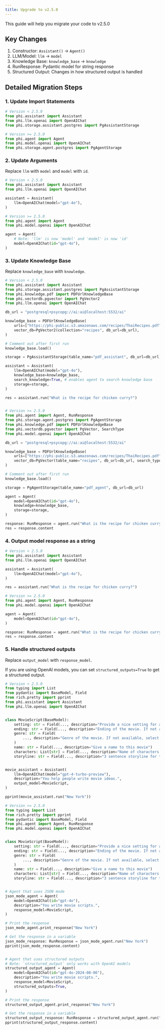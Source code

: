 ```yaml
---
title: Upgrade to v2.5.0
---
```


This guide will help you migrate your code to v2.5.0

## Key Changes

1. Constructor: `Assistant()` -> `Agent()`
2. LLM/Model: `llm` -> `model`
3. Knowledge Base: `knowledge_base` -> `knowledge`
4. RunResponse: Pydantic model for string response
5. Structured Output: Changes in how structured output is handled

## Detailed Migration Steps

### 1. Update Import Statements

```python
# Version < 2.5.0
from phi.assistant import Assistant
from phi.llm.openai import OpenAIChat
from phi.storage.assistant.postgres import PgAssistantStorage

# Version >= 2.5.0
from phi.agent import Agent
from phi.model.openai import OpenAIChat
from phi.storage.agent.postgres import PgAgentStorage
```

### 2. Update Arguments

Replace `llm` with `model` and `model` with `id`.

```python
# Version < 2.5.0
from phi.assistant import Assistant
from phi.llm.openai import OpenAIChat

assistant = Assistant(
    llm=OpenAIChat(model="gpt-4o"),
)

# Version >= 2.5.0
from phi.agent import Agent
from phi.model.openai import OpenAIChat

agent = Agent(
    # Note: 'llm' is now 'model' and 'model' is now 'id'
    model=OpenAIChat(id="gpt-4o"),
)
```

### 3. Update Knowledge Base

Replace `knowledge_base` with `knowledge`.

```python
# Version < 2.5.0
from phi.assistant import Assistant
from phi.storage.assistant.postgres import PgAssistantStorage
from phi.knowledge.pdf import PDFUrlKnowledgeBase
from phi.vectordb.pgvector import PgVector2
from phi.llm.openai import OpenAIChat

db_url = "postgresql+psycopg://ai:ai@localhost:5532/ai"

knowledge_base = PDFUrlKnowledgeBase(
    urls=["https://phi-public.s3.amazonaws.com/recipes/ThaiRecipes.pdf"],
    vector_db=PgVector2(collection="recipes", db_url=db_url),
)

# Comment out after first run
knowledge_base.load()

storage = PgAssistantStorage(table_name="pdf_assistant", db_url=db_url)

assistant = Assistant(
    llm=OpenAIChat(model="gpt-4o"),
    knowledge_base=knowledge_base,
    search_knowledge=True, # enables agent to search knowledge base
    storage=storage,
)

res = assistant.run("What is the recipe for chicken curry?")


# Version >= 2.5.0
from phi.agent import Agent, RunResponse
from phi.storage.agent.postgres import PgAgentStorage
from phi.knowledge.pdf import PDFUrlKnowledgeBase
from phi.vectordb.pgvector import PgVector, SearchType
from phi.model.openai import OpenAIChat

db_url = "postgresql+psycopg://ai:ai@localhost:5532/ai"

knowledge_base = PDFUrlKnowledgeBase(
    urls=["https://phi-public.s3.amazonaws.com/recipes/ThaiRecipes.pdf"],
    vector_db=PgVector(table_name="recipes", db_url=db_url, search_type=SearchType.hybrid),
)

# Comment out after first run
knowledge_base.load()

storage = PgAgentStorage(table_name="pdf_agent", db_url=db_url)

agent = Agent(
    model=OpenAIChat(id="gpt-4o"),
    knowledge=knowledge_base,
    storage=storage,
)

response: RunResponse = agent.run("What is the recipe for chicken curry?")
res = response.content
```

### 4. Output model response as a string

```python
# Version < 2.5.0
from phi.assistant import Assistant
from phi.llm.openai import OpenAIChat

assistant = Assistant(
    llm=OpenAIChat(model="gpt-4o"),
)

res = assistant.run("What is the recipe for chicken curry?")

# Version >= 2.5.0
from phi.agent import Agent, RunResponse
from phi.model.openai import OpenAIChat

agent = Agent(
    model=OpenAIChat(id="gpt-4o"),
)

response: RunResponse = agent.run("What is the recipe for chicken curry?")
res = response.content
```

### 5. Handle structured outputs

Replace `output_model` with `response_model`.

If you are using OpenAI models, you can set `structured_outputs=True` to get a structured output.

```python
# Version < 2.5.0
from typing import List
from pydantic import BaseModel, Field
from rich.pretty import pprint
from phi.assistant import Assistant
from phi.llm.openai import OpenAIChat


class MovieScript(BaseModel):
    setting: str = Field(..., description="Provide a nice setting for a blockbuster movie.")
    ending: str = Field(..., description="Ending of the movie. If not available, provide a happy ending.")
    genre: str = Field(
        ..., description="Genre of the movie. If not available, select action, thriller or romantic comedy."
    )
    name: str = Field(..., description="Give a name to this movie")
    characters: List[str] = Field(..., description="Name of characters for this movie.")
    storyline: str = Field(..., description="3 sentence storyline for the movie. Make it exciting!")


movie_assistant = Assistant(
    llm=OpenAIChat(model="gpt-4-turbo-preview"),
    description="You help people write movie ideas.",
    output_model=MovieScript,
)

pprint(movie_assistant.run("New York"))

# Version >= 2.5.0
from typing import List
from rich.pretty import pprint
from pydantic import BaseModel, Field
from phi.agent import Agent, RunResponse
from phi.model.openai import OpenAIChat


class MovieScript(BaseModel):
    setting: str = Field(..., description="Provide a nice setting for a blockbuster movie.")
    ending: str = Field(..., description="Ending of the movie. If not available, provide a happy ending.")
    genre: str = Field(
        ..., description="Genre of the movie. If not available, select action, thriller or romantic comedy."
    )
    name: str = Field(..., description="Give a name to this movie")
    characters: List[str] = Field(..., description="Name of characters for this movie.")
    storyline: str = Field(..., description="3 sentence storyline for the movie. Make it exciting!")


# Agent that uses JSON mode
json_mode_agent = Agent(
    model=OpenAIChat(id="gpt-4o"),
    description="You write movie scripts.",
    response_model=MovieScript,
)

# Print the response
json_mode_agent.print_response("New York")

# Get the response in a variable
json_mode_response: RunResponse = json_mode_agent.run("New York")
pprint(json_mode_response.content)


# Agent that uses structured outputs
# Note: `structured_output` only works with OpenAI models
structured_output_agent = Agent(
    model=OpenAIChat(id="gpt-4o-2024-08-06"),
    description="You write movie scripts.",
    response_model=MovieScript,
    structured_outputs=True,
)

# Print the response
structured_output_agent.print_response("New York")

# Get the response in a variable
structured_output_response: RunResponse = structured_output_agent.run("New York")
pprint(structured_output_response.content)
```
